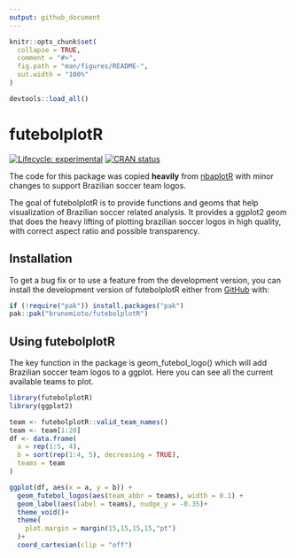 ```yaml
---
output: github_document
---
```


<!-- README.md is generated from README.Rmd. Please edit that file -->

```r
knitr::opts_chunk$set(
  collapse = TRUE,
  comment = "#>",
  fig.path = "man/figures/README-",
  out.width = "100%"
)
```


```r
devtools::load_all()
```

# futebolplotR 

<!-- badges: start -->
[![Lifecycle: experimental](https://img.shields.io/badge/lifecycle-experimental-orange.svg)](https://lifecycle.r-lib.org/articles/stages.html#experimental)
[![CRAN status](https://www.r-pkg.org/badges/version/futebolplotR)](https://CRAN.R-project.org/package=futebolplotR)

<!-- badges: end -->

The code for this package was copied **heavily** from [nbaplotR](https://mrcaseb.github.io/nbaplotR/) with minor changes to support Brazilian soccer team logos.

The goal of futebolplotR is to provide functions and geoms that help visualization of Brazilian soccer related analysis. It provides a ggplot2 geom that does the heavy lifting of plotting brazilian soccer logos in high quality, with correct aspect ratio and possible transparency.

## Installation

<!-- The easiest way to get futeboplotR is to install it from [CRAN](https://cran.r-project.org/package=nbaplotR) with: -->

<!-- ``` r -->
<!-- install.packages("nbaplotR") -->
<!-- ``` -->

To get a bug fix or to use a feature from the development version, you can install the development version of futebolplotR either from [GitHub](https://github.com/brunomioto/futebolplotR/) with:

``` r
if (!require("pak")) install.packages("pak")
pak::pak("brunomioto/futebolplotR")
```

## Using futebolplotR

The key function in the package is geom_futebol_logo() which will add Brazilian soccer team logos to a ggplot. Here you can see all the current available teams to plot.

```r
library(futebolplotR)
library(ggplot2)

team <- futebolplotR::valid_team_names()
team <- team[1:20]
df <- data.frame(
  a = rep(1:5, 4),
  b = sort(rep(1:4, 5), decreasing = TRUE),
  teams = team
)

ggplot(df, aes(x = a, y = b)) +
  geom_futebol_logos(aes(team_abbr = teams), width = 0.1) +
  geom_label(aes(label = teams), nudge_y = -0.35)+
  theme_void()+
  theme(
    plot.margin = margin(15,15,15,15,"pt")
  )+
  coord_cartesian(clip = "off")
```

